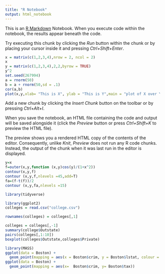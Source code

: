 ```yaml
---
title: "R Notebook"
output: html_notebook
---
```


This is an [R Markdown](http://rmarkdown.rstudio.com) Notebook. When you execute code within the notebook, the results appear beneath the code. 

Try executing this chunk by clicking the *Run* button within the chunk or by placing your cursor inside it and pressing *Ctrl+Shift+Enter*. 

```r

x = matrix(c(1,2,3,4),nrow = 2, ncol = 2)
x
y = matrix(c(1,2,3,4),2,2,byrow = TRUE)
y^2
set.seed(267994)
a = rnorm(50)
b = a + rnorm(50,sd = .1)
cor(a,b)
plot(x,y,xlab= "This is X", ylab = "This is Y",main = "plot of X over Y")


```

Add a new chunk by clicking the *Insert Chunk* button on the toolbar or by pressing *Ctrl+Alt+I*.

When you save the notebook, an HTML file containing the code and output will be saved alongside it (click the *Preview* button or press *Ctrl+Shift+K* to preview the HTML file).

The preview shows you a rendered HTML copy of the contents of the editor. Consequently, unlike *Knit*, *Preview* does not run any R code chunks. Instead, the output of the chunk when it was last run in the editor is displayed.
```r

y=x
f=outer(x,y,function (x,y)cos(y)/(1+x^2))
contour(x,y,f)
contour (x,y,f,nlevels =45,add=T)
fa=(f-t(f))/2
contour (x,y,fa,nlevels =15)

```


```r
library(tidyverse)

library(ggplot2)
colleges = read.csv("college.csv")

rownames(colleges) = colleges[,1]

colleges = colleges[,-1]
summary(college$Outstate)
pairs(colleges[,1:10])
boxplot(colleges$Outstate,colleges$Private)
```

```r
library(MASS)
ggplot(data = Boston) +
  geom_point(mapping = aes(x = Boston$crim, y = Boston$lstat, colour = Boston$medv))
ggplot(data = Boston) + 
  geom_point(mapping = aes(x=  Boston$crim, y= Boston$tax))
```